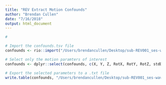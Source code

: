 ```yaml
---
title: "REV Extract Motion Confounds"
author: "Brendan Cullen"
date: "7/16/2018"
output: html_document
---
```


```r

# 

# Import the confounds.tsv file
confounds <- rio::import("/Users/brendancullen/Desktop/sub-REV001_ses-wave1_task-sst_acq-1_run-01_bold_confounds.tsv")

# Select only the motion paramters of interest
confounds <- dplyr::select(confounds, c(X, Y, Z, RotX, RotY, RotZ, stdDVARS, FramewiseDisplacement))

# Export the selected parameters to a .txt file
write.table(confounds, "/Users/brendancullen/Desktop/sub-REV001_ses-wave1_task-sst_acq-1_run-01_bold_confounds.txt", sep = "\t", row.names = FALSE, col.names = FALSE)
```

